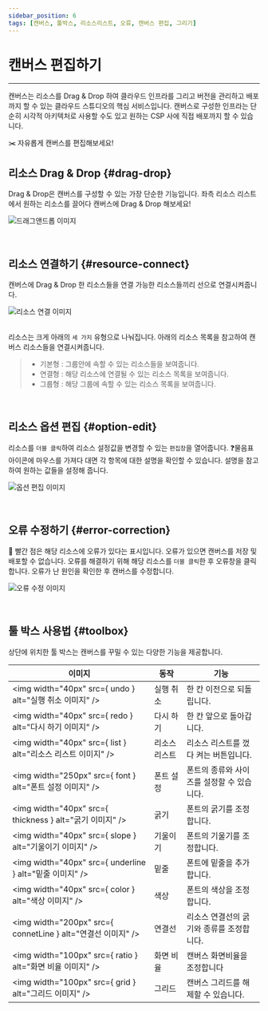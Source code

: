 ```yaml
---
sidebar_position: 6
tags: [캔버스, 툴박스, 리소스리스트, 오류, 캔버스 편집, 그리기]
---
```



# 캔버스 편집하기
<hr />
 
캔버스는 리소스를 Drag & Drop 하여 클라우드 인프라를 그리고 버전을 관리하고 배포까지 할 수 있는 <highlight color="#206FD6">클라우드 스튜디오의 핵심 서비스</highlight>입니다.
캔버스로 구성한 인프라는 단순히 시각적 아키텍처로 사용할 수도 있고 원하는 CSP 사에 직접 배포까지 할 수 있습니다.


✂️ 자유롭게 캔버스를 편집해보세요! 


## 리소스 Drag & Drop {#drag-drop}
Drag & Drop은 캔버스를 구성할 수 있는 가장 단순한 기능입니다.
좌측 리소스 리스트에서 원하는 리소스를 끌어다 캔버스에 Drag & Drop 해보세요!

<div className={styles.imgWrap}>
    <img src={ dragDrop } alt="드래그앤드롭 이미지" />
</div>

<p>&nbsp;</p>

## 리소스 연결하기 {#resource-connect}
캔버스에 Drag & Drop 한 리소스들을 연결 가능한 리소스들끼리 선으로 연결시켜줍니다.

<div className={styles.imgWrap}>
    <img src={ line } alt="리소스 연결 이미지" />
</div>

<br />

리소스는 크게 아래의 ```세 가지``` 유형으로 나눠집니다. 아래의 리소스 목록을 참고하여 캔버스 리소스들을 연결시켜줍니다.

> - 기본형 : 그룹안에 속할 수 있는 리소스들을 보여줍니다.
> - 연결형 : 해당 리소스에 연결될 수 있는 리소스 목록을 보여줍니다.
> - 그룹형 : 해당 그룹에 속할 수 있는 리소스 목록을 보여줍니다.

<p>&nbsp;</p>

## 리소스 옵션 편집 {#option-edit}
리소스를 ```더블 클릭```하여 리소스 설정값을 변경할 수 있는 ```편집창```을 열어줍니다.
❓물음표 아이콘에 마우스를 가져다 대면 각 항목에 대한 설명을 확인할 수 있습니다. 설명을 참고하여 원하는 값들을 설정해 줍니다.

<div className={styles.imgWrap}>
    <img src={ edit } alt="옵션 편집 이미지" />
</div>

<p>&nbsp;</p>

## 오류 수정하기 {#error-correction}
🔴 빨간 점은 해당 리소스에 오류가 있다는 표시입니다.  <highlight color="#FF7272">오류가 있으면 캔버스를 저장 및 배포할 수 없습니다.</highlight>
오류를 해결하기 위해 해당 리소스를 ```더블 클릭```한 후 오류창을 클릭합니다.
오류가 난 원인을 확인한 후 캔버스를 수정합니다.

<div className={styles.imgWrap}>
    <img src={ error } alt="오류 수정 이미지" />
</div>

<p>&nbsp;</p>

## 툴 박스 사용법 {#toolbox}
상단에 위치한 툴 박스는 캔버스를 꾸밀 수 있는 다양한 기능을 제공합니다.

| 이미지       | 동작           | 기능         |
| ---------- | -------------- | ------------ |
| <img width="40px" src={ undo } alt="실행 취소 이미지" />    | 실행 취소       | 한 칸 이전으로 되돌립니다.   |       
| <img width="40px" src={ redo } alt="다시 하기 이미지" />  | 다시 하기       | 한 칸 앞으로 돌아갑니다.     |
| <img width="40px" src={ list } alt="리소스 리스트  이미지" />   | 리소스 리스트        | 리소스 리스트를 껐다 켜는 버튼입니다.      |
| <img width="250px" src={ font } alt="폰트 설정  이미지" />    | 폰트 설정       | 폰트의 종류와 사이즈를 설정할 수 있습니다.      |
| <img width="40px" src={ thickness } alt="굵기 이미지" />    | 굵기        | 폰트의 굵기를 조정합니다.      |
| <img width="40px" src={ slope } alt="기울이기 이미지" />    | 기울이기        | 폰트의 기울기를 조정합니다.      |
| <img width="40px" src={ underline } alt="밑줄 이미지" />    | 밑줄        | 폰트에 밑줄을 추가합니다.      |
| <img width="40px" src={ color } alt="색상 이미지" />    | 색상        | 폰트의 색상을 조정합니다.      |
| <img width="200px" src={ connetLine } alt="연결선 이미지" />    | 연결선        | 리소스 연결선의 굵기와 종류를 조정합니다.      |
| <img width="100px" src={ ratio } alt="화면 비율 이미지" />    | 화면 비율        | 캔버스 화면비율을 조정합니다      |
| <img width="100px" src={ grid } alt="그리드 이미지" />    | 그리드       | 캔버스 그리드를 해제할 수 있습니다.      |

